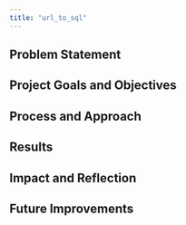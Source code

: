 ```yaml
---
title: "url_to_sql"
---
```


## Problem Statement

## Project Goals and Objectives

## Process and Approach

## Results

## Impact and Reflection

## Future Improvements
